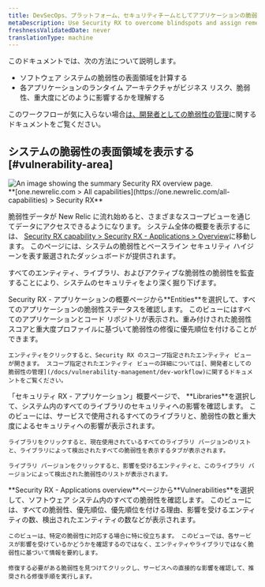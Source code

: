 ```yaml
---
title: DevSecOps、プラットフォーム、セキュリティチームとしてアプリケーションの脆弱性を管理する
metaDescription: Use Security RX to overcome blindspots and assign remediation to developers as a security team.
freshnessValidatedDate: never
translationType: machine
---
```


このドキュメントでは、次の方法について説明します。

* ソフトウェア システムの脆弱性の表面領域を計算する
* 各アプリケーションのランタイム アーキテクチャがビジネス リスク、脆弱性、重大度にどのように影響するかを理解する

このワークフローが気に入らない場合[は、開発者としての脆弱性の管理](/docs/vulnerability-management/dev-workflow)に関するドキュメントをご覧ください。

## システムの脆弱性の表面領域を表示する [#vulnerability-area]

<img title="Security RX overview" alt="An image showing the summary Security RX overview page." src="/images/security_app-overview.webp" />

<figcaption>
  <DNT>
    **[one.newrelic.com &gt; All capabilities](https://one.newrelic.com/all-capabilities) &gt; Security RX**
  </DNT>
</figcaption>

脆弱性データが New Relic に流れ始めると、さまざまなスコープビューを通じてデータにアクセスできるようになります。 システム全体の概要を表示するには、 [Security RX capability &gt; Security RX - Applications &gt; Overview](https://one.newrelic.com/vulnerability-management/apm-summary)に移動します。 このページには、システムの脆弱性とベースライン セキュリティ ハイジーンを表す厳選されたダッシュボードが提供されます。

すべてのエンティティ、ライブラリ、およびアクティブな脆弱性の脆弱性を監査することにより、システムのセキュリティをより深く掘り下げます。

<CollapserGroup>
  <Collapser className="freq-link" id="entity" title="すべてのエンティティの脆弱性を管理する">
    Security RX - アプリケーションの概要ページから<DNT>**Entities**</DNT>を選択して、すべてのアプリケーションの脆弱性ステータスを確認します。 このビューにはすべてのアプリケーションとコード リポジトリが表示され、重み付けされた脆弱性スコアと重大度プロファイルに基づいて脆弱性の修復に優先順位を付けることができます。

    エンティティをクリックすると、Security RX のスコープ指定されたエンティティ ビューが開きます。 スコープ指定されたエンティティ ビューの詳細については[、開発者としての脆弱性の管理](/docs/vulnerability-management/dev-workflow)に関するドキュメントをご覧ください。
  </Collapser>

  <Collapser className="freq-link" id="library" title="ライブラリのセキュリティへの影響を理解する">
    「セキュリティ RX - アプリケーション」概要ページで、 <DNT>**Libraries**</DNT>を選択して、システム内のすべてのライブラリのセキュリティへの影響を確認します。 このビューには、サービスで使用されるすべてのライブラリと、脆弱性の数と重大度によるセキュリティへの影響が表示されます。

    ライブラリをクリックすると、現在使用されているすべてのライブラリ バージョンのリストと、ライブラリによって検出されたすべての脆弱性を表示するタブが表示されます。

    ライブラリ バージョンをクリックすると、影響を受けるエンティティと、このライブラリ バージョンによって検出された脆弱性のリストが表示されます。
  </Collapser>

  <Collapser className="freq-link" id="vuln" title="特定の脆弱性を管理する">
    <DNT>**Security RX - Applications overview**</DNT>ページから<DNT>**Vulnerabilities**</DNT>を選択して、ソフトウェア システム内のすべての脆弱性を確認します。 このビューには、すべての脆弱性、優先順位、優先順位を付ける理由、影響を受けるエンティティの数、検出されたエンティティの数などが表示されます。

    このビューは、特定の脆弱性に対応する場合に特に役立ちます。 このビューでは、各サービスが影響を受けているかどうかを確認するのではなく、エンティティやライブラリではなく脆弱性に基づいて情報を要約します。

    修復する必要がある脆弱性を見つけてクリックし、サービスへの直接的な影響を確認して、推奨される修復手順を実行します。
  </Collapser>
</CollapserGroup>